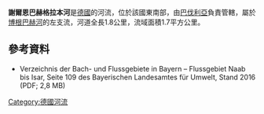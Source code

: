 {{Coord|48.96290|N|12.78142|E|display=title}}

'''謝爾恩巴赫格拉本河'''是[[德國|德國]]的河流，位於該國東南部，由[[巴伐利亞|巴伐利亞]]負責管轄，屬於[[博根巴赫河|博根巴赫河]]的左支流，河道全長1.8公里，流域面積1.7平方公里。

==參考資料==
* Verzeichnis der Bach- und Flussgebiete in Bayern – Flussgebiet Naab bis Isar, Seite 109 des Bayerischen Landesamtes für Umwelt, Stand 2016 (PDF; 2,8 MB)

{{Germany-geo-stub}}
[[Category:德國河流|Category:德國河流]]